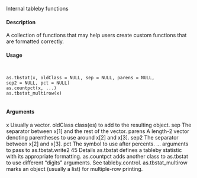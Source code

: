 Internal tableby functions

#### Description

A collection of functions that may help users create custom functions that are formatted correctly.

#### Usage
<pre><code>

as.tbstat(x, oldClass = NULL, sep = NULL, parens = NULL,
sep2 = NULL, pct = NULL)
as.countpct(x, ...)
as.tbstat_multirow(x)

</code></pre>
#### Arguments

x Usually a vector.
oldClass class(es) to add to the resulting object.
sep The separator between x[1] and the rest of the vector.
parens A length-2 vector denoting parentheses to use around x[2] and x[3].
sep2 The separator between x[2] and x[3].
pct The symbol to use after percents.
... arguments to pass to as.tbstat.write2
45
Details
as.tbstat defines a tableby statistic with its appropriate formatting.
as.countpct adds another class to as.tbstat to use different "digits" arguments. See tableby.control.
as.tbstat_multirow marks an object (usually a list) for multiple-row printing.
